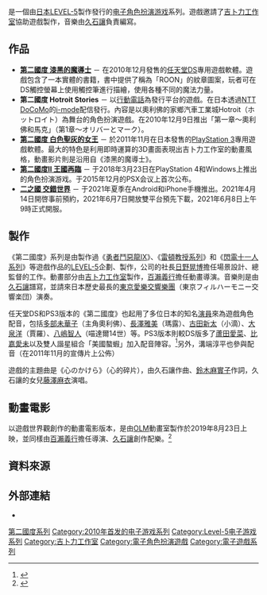 {{NoteTA
| G1=Games
| 1=zh-cn:二之国; zh-tw:第二國度;
| 2=zh-cn:亡灵王国; zh-tw:王國再臨;
}}

{{vgname|第二國度|ja=二ノ国|cn=二之国|TW=第二國度|}}是一個由[[日本|日本]][[LEVEL-5|LEVEL-5]]製作發行的[[电子角色扮演游戏|电子角色扮演游戏]]系列。遊戲邀請了[[吉卜力工作室|吉卜力工作室]]協助遊戲製作，音樂由[[久石讓|久石讓]]負責編寫。

== 作品 ==

* '''[[第二國度_漆黑的魔導士|第二國度 漆黑的魔導士]]''' － 在2010年12月發售的[[任天堂DS|任天堂DS]]專用遊戲軟體。遊戲包含了一本實體的書籍，書中提供了稱為「ROON」的紋章圖案，玩者可在DS觸控螢幕上使用觸控筆進行描繪，使用各種不同的魔法力量。
* '''第二國度 Hotroit Stories''' － 以[[行動電話|行動電話]]為發行平台的遊戲。在日本透過[[NTT_DoCoMo|NTT DoCoMo]]的[[i-mode|i-mode]]配信發行。內容是以奧利佛的家鄉汽車工業城Hotroit（ホットロイト）為舞台的角色扮演遊戲。在2010年12月9日推出「第一章～奧利佛和馬克」（第1章〜オリバーとマーク）。
* '''[[第二國度_白色聖灰的女王|第二國度 白色聖灰的女王]]''' － 於2011年11月在日本發售的[[PlayStation_3|PlayStation 3]]專用遊戲軟體。最大的特色是利用即時運算的3D畫面表現出吉卜力工作室的動畫風格，動畫影片則是沿用自《漆黑的魔導士》。
* '''[[第二國度II_王國再臨|第二國度II 王國再臨]]''' － 于2018年3月23日在PlayStation 4和Windows上推出的角色扮演游戏。于2015年12月的PSX会议上首次公布。
* '''[[二之國_交錯世界|二之國 交錯世界]]''' － 于2021年夏季在Android和iPhone手機推出。2021年4月14日開啓事前預約，2021年6月7日開放雙平台預先下載，2021年6月8日上午9時正式開服。

== 製作 ==

《第二國度》系列是由製作過《[[勇者鬥惡龍IX_星空的守護者|勇者鬥惡龍IX]]》、《[[雷頓教授系列|雷頓教授系列]]》和《[[閃電十一人|閃電十一人系列]]》等遊戲作品的[[LEVEL-5|LEVEL-5]]企劃、製作，公司的社長[[日野晃博|日野晃博]]擔任場景設計、總監督的工作。動畫部分由[[吉卜力工作室|吉卜力工作室]]製作，[[百瀨義行|百瀨義行]]擔任動畫導演。音樂則是由[[久石讓|久石讓]]譜寫，並請來日本歷史最長的[[東京愛樂交響樂團|東京愛樂交響樂團]]（東京フィルハーモニー交響楽団）演奏。

任天堂DS和PS3版本的《第二國度》也起用了多位日本的知名[[演員|演員]]來為遊戲角色配音，包括[[多部未華子|多部未華子]]（主角奧利佛）、[[長澤雅美|長澤雅美]]（瑪露）、[[古田新太|古田新太]]（小滴）、[[大泉洋|大泉洋]]（賈羅）、[[八嶋智人|八嶋智人]]（喵達爾14世）等。PS3版本則較DS版多了[[蘆田愛菜|蘆田愛菜]]、[[比嘉愛未|比嘉愛未]]以及雙人諧星組合「美國螯蝦」加入配音陣容。<ref name="voice">{{cite web |url=http://gnn.gamer.com.tw/4/57004.html|title=《第二國度 白色聖灰的女王》當紅童星蘆田愛菜等新聲優陣容公布望|author= Sam|date=2011年8月25日 |publisher=巴哈姆特電玩資訊站 |accessdate=2011年11月27日}}</ref>另外，溝端淳平也參與配音（在2011年11月的宣傳片上公佈）

遊戲的主題曲是《心のかけら》（心的碎片），由久石讓作曲、[[鈴木麻實子|鈴木麻實子]]作詞，久石讓的女兒[[藤澤麻衣|藤澤麻衣]]演唱。

== 動畫電影 ==
{{main|第二國度 (動畫電影)}}

以遊戲世界觀創作的動畫電影版本，是由[[OLM|OLM]]動畫室製作於2019年8月23日上映，並同樣由[[百瀨義行|百瀨義行]]擔任導演、[[久石讓|久石讓]]創作配樂。<ref>{{cite web |url=https://eiga.com/movie/90768/ |script-title=ja:映画「二ノ国」 |work=Eiga.COM |accessdate=2019年7月3日}}</ref>

== 資料來源 ==
{{reflist}}

== 外部連結 ==

* {{Official websites|http://www.ninokuni.jp|日本|http://ninokunigame.com/|北美}}

{{第二國度系列}}
{{LEVEL-5}}
{{吉卜力工作室}}

{{DEFAULTSORT:Ni No Kuni}}
[[Category:第二國度系列|]]
[[Category:2010年首发的电子游戏系列|Category:2010年首发的电子游戏系列]]
[[Category:Level-5电子游戏系列|Category:Level-5电子游戏系列]]
[[Category:吉卜力工作室|Category:吉卜力工作室]]
[[Category:電子角色扮演遊戲|Category:電子角色扮演遊戲]]
[[Category:電子遊戲系列|Category:電子遊戲系列]]